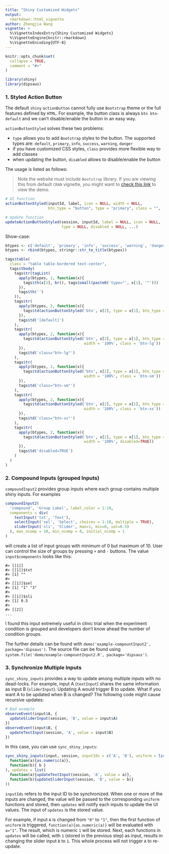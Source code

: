 ```yaml
---
title: "Shiny Customized Widgets"
output: 
  rmarkdown::html_vignette
author: Zhengjia Wang
vignette: >
  %\VignetteIndexEntry{Shiny Customized Widgets}
  %\VignetteEngine{knitr::rmarkdown}
  %\VignetteEncoding{UTF-8}
---
```


```r

knitr::opts_chunk$set(
  collapse = TRUE,
  comment = "#>"
)

```


```r
library(shiny)
library(dipsaus)
```


### 1. Styled Action Button

The default `shiny` `actionButton` cannot fully use `Bootstrap` theme or the 
full features defined by `HTML`. For example, the button class is always 
`btn btn-default` and we can't disable/enable the button in an easy way.

`actionButtonStyled` solves these two problems:

* `type` allows you to add `Bootstrap` styles to the button. The supported types are: `default`, `primary`, `info`, `success`, `warning`, `danger`
* if you have customized CSS styles, `class` provides more flexible way to add classes
* when updating the button, `disabled` allows to disable/enable the button

The usage is listed as follows:

> Note the website must include `Bootstrap` library. If you are viewing this from default `CRAN` vignette, you might want to [check this link](https://dipterix.org/dipsaus/articles/shiny_customized_widgets.html) to view the demo.

```r

# UI function
actionButtonStyled(inputId, label, icon = NULL, width = NULL, 
                   btn_type = "button", type = "primary", class = "", ...)

# Update function
updateActionButtonStyled(session, inputId, label = NULL, icon = NULL,
                         type = NULL, disabled = NULL, ...)
```

Show-case:

```r

btypes <- c('default', 'primary', 'info', 'success', 'warning', 'danger')
btypes <- rbind(btypes, stringr::str_to_title(btypes))

tags$table(
  class = "table table-bordered text-center",
  tags$tbody(
    tags$tr(tagList(
      apply(btypes, 2, function(x){
        tags$th(x[2], br(), tags$small(paste0('type="', x[1], '"')))
      }),
      tags$th('')
    )),
    tags$tr(
      apply(btypes, 2, function(x){
        tags$td(actionButtonStyled('btn', x[2], type = x[1], btn_type = 'a', width = '100%'))
      }),
      tags$td('[default]')
    ),
    tags$tr(
      apply(btypes, 2, function(x){
        tags$td(actionButtonStyled('btn', x[2], type = x[1], btn_type = 'a', 
                                   width = '100%', class = 'btn-lg'))
      }),
      tags$td('class="btn-lg"')
    ),
    tags$tr(
      apply(btypes, 2, function(x){
        tags$td(actionButtonStyled('btn', x[2], type = x[1], btn_type = 'a', 
                                   width = '100%', class = 'btn-sm'))
      }),
      tags$td('class="btn-sm"')
    ),
    tags$tr(
      apply(btypes, 2, function(x){
        tags$td(actionButtonStyled('btn', x[2], type = x[1], btn_type = 'a', 
                                   width = '100%', class = 'btn-xs'))
      }),
      tags$td('class="btn-xs"')
    ),
    tags$tr(
      apply(btypes, 2, function(x){
        tags$td(actionButtonStyled('btn', x[2], type = x[1], btn_type = 'a', 
                                   width = '100%', disabled=TRUE))
      }),
      tags$td('disabled=TRUE')
    )
  )
)


```

### 2. Compound Inputs (grouped Inputs)

`compoundInput2` provides group inputs where each group contains multiple shiny 
inputs. For examples

```r
compoundInput2(
  'compound', 'Group Label', label_color = 1:10,
  components = div(
    textInput('txt', 'Text'),
    selectInput('sel', 'Select', choices = 1:10, multiple = TRUE),
    sliderInput('sli', 'Slider', max=1, min=0, val=0.5)
  ), max_ncomp = 10, min_ncomp = 0, initial_ncomp = 1
)
```

will create a list of input groups with minimum of 0 but maximum of 10. User can control the size of groups by pressing `+` and `-` buttons. The value `input$components` looks like this:

```
#> [[1]]
#> [[1]]$txt
#> [1] ""
#> 
#> [[1]]$sel
#> [1] "1" "3" 
#> 
#> [[1]]$sli
#> [1] 0.5
#> 
#> [[2]]
...
```

I found this input extremely useful in clinic trial when the experiment condition is grouped and developers don't know ahead the number of condition groups.

The further details can be found with `demo('example-compountInput2', package='dipsaus')`. The source file can be found using `system.file('demo/example-compountInput2.R', package='dipsaus')`.


### 3. Synchronize Multiple Inputs

`sync_shiny_inputs` provides a way to update among multiple inputs with no dead-locks. For example, input A (`textInput`) shares the same information as input B (`sliderInput`). Updating A would trigger B to update. What if you want A to be updated when B is changed? The following code might cause recursive updates:

```r
# Bad example
observeEvent(input$A, {
  updateSliderInput(session, 'B', value = input$A)
})
observeEvent(input$B, {
  updateTextInput(session, 'A', value = input$B)
})
```

In this case, you can use `sync_shiny_inputs`:

```r
sync_shiny_inputs(input, session, inputIds = c('A', 'B'), uniform = list(
  function(a){as.numeric(a)},
  function(b){ b }
), updates = list(
  function(a){updateTextInput(session, 'A', value = a)},
  function(b){updateSliderInput(session, 'B', value = b)}
))
```

`inputIds` refers to the input ID to be synchronized. When one or more of the inputs are changed, the value will be passed to the corresponding `uniform` functions and stored, then `updates` will notify each inputs to update the UI values. The input of `updates` is the stored value.

For example, if input `A` is changed from `"0"` to `"1"`, then the first function of `uniform` is triggered, `function(a){as.numeric(a)}` will be evaluated with `a="1"`. The result, which is numeric `1` will be stored. Next, each functions in `updates` will be called, with `1` (stored in the previous step) as input, results in changing the slider input `B` to `1`. This whole process will not trigger `A` to re-update.


